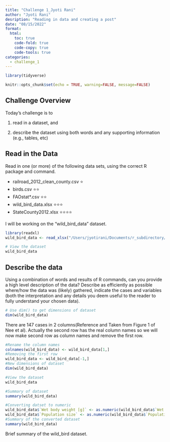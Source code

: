 ```yaml
---
title: "Challenge 1_Jyoti Rani"
author: "Jyoti Rani"
desription: "Reading in data and creating a post"
date: "08/15/2022"
format:
  html:
    toc: true
    code-fold: true
    code-copy: true
    code-tools: true
categories:
  - challenge_1
---
```


```r

library(tidyverse)

knitr::opts_chunk$set(echo = TRUE, warning=FALSE, message=FALSE)
```

## Challenge Overview

Today's challenge is to

1)  read in a dataset, and

2)  describe the dataset using both words and any supporting information (e.g., tables, etc)

## Read in the Data

Read in one (or more) of the following data sets, using the correct R package and command.

-   railroad_2012_clean_county.csv ⭐
-   birds.csv ⭐⭐
-   FAOstat\*.csv ⭐⭐
-   wild_bird_data.xlsx ⭐⭐⭐
-   StateCounty2012.xlsx ⭐⭐⭐⭐

I will be working on the “wild_bird_data” dataset.

```r
library(readxl)
wild_bird_data <- read_xlsx("/Users/jyotirani/Documents/r_subdirectory/wild_bird_data.xlsx")

# View the dataset
wild_bird_data
```
## Describe the data

Using a combination of words and results of R commands, can you provide a high level description of the data? Describe as efficiently as possible where/how the data was (likely) gathered, indicate the cases and variables (both the interpretation and any details you deem useful to the reader to fully understand your chosen data).

```r
# Use dim() to get dimensions of dataset
dim(wild_bird_data)
```
There are 147 cases in 2 columns(Reference and Taken from Figure 1 of Nee et al). Actually the second row has the real column names so we will now make second row as column names and remove the first row.

```r
#Rename the column names
colnames(wild_bird_data) <- wild_bird_data[1,]
#Removing the first row
wild_bird_data <- wild_bird_data[-1,]
#New dimensions of dataset
dim(wild_bird_data)
```

```r
#View the dataset
wild_bird_data
```
```r
#Summary of dataset
summary(wild_bird_data)
```

```r
#Converting datset to numeric
wild_bird_data$`Wet body weight [g]` <- as.numeric(wild_bird_data$`Wet body weight [g]`)
wild_bird_data$`Population size` <- as.numeric(wild_bird_data$`Population size`)
#Summary of the converted dataset
summary(wild_bird_data)
```

Brief summary of the wild_bird dataset.